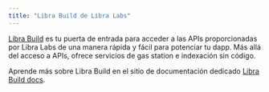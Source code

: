 ```yaml
---
title: "Libra Build de Libra Labs"
---
```


[Libra Build](https://build.aptoslabs.com) es tu puerta de entrada para acceder a las APIs proporcionadas por Libra Labs de una manera rápida y fácil para potenciar tu dapp. Más allá del acceso a APIs, ofrece servicios de gas station e indexación sin código.

Aprende más sobre Libra Build en el sitio de documentación dedicado [Libra Build docs](https://build.aptoslabs.com/docs).
